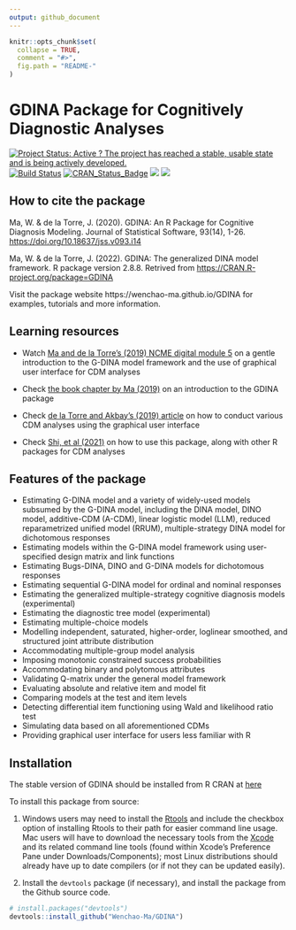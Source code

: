 ```yaml
---
output: github_document
---
```


<!-- README.md is generated from README.Rmd. Please edit that file -->

```r
knitr::opts_chunk$set(
  collapse = TRUE,
  comment = "#>",
  fig.path = "README-"
)
```

# GDINA Package for Cognitively Diagnostic Analyses

[![Project Status: Active ? The project has reached a stable, usable state and is being actively developed.](http://www.repostatus.org/badges/latest/active.svg)](http://www.repostatus.org/#active)
[![Build Status](https://travis-ci.org/Wenchao-Ma/GDINA.svg?branch=master)](https://travis-ci.org/Wenchao-Ma/GDINA)
[![CRAN_Status_Badge](http://www.r-pkg.org/badges/version/GDINA)](https://cran.r-project.org/package=GDINA)
[![](https://cranlogs.r-pkg.org/badges/GDINA?color=brightgreen)](https://cran.r-project.org/package=GDINA)
[![](http://cranlogs.r-pkg.org/badges/grand-total/GDINA?color=green)](https://cran.r-project.org/package=GDINA)

## How to cite the package

Ma, W. & de la Torre, J. (2020). GDINA: An R Package for Cognitive Diagnosis Modeling. Journal of
Statistical Software, 93(14), 1-26. [https://doi.org/10.18637/jss.v093.i14](https://doi.org/10.18637/jss.v093.i14)

Ma, W. & de la Torre, J. (2022). GDINA: The generalized DINA model framework. R package version 2.8.8. Retrived from [https://CRAN.R-project.org/package=GDINA](https://CRAN.R-project.org/package=GDINA)

Visit the package website https://wenchao-ma.github.io/GDINA for examples, tutorials and more information.

## Learning resources

* Watch [Ma and de la Torre's (2019) NCME digital module 5](https://ncme.elevate.commpartners.com/) on a gentle introduction to the G-DINA model framework and the use of graphical user interface for CDM analyses

* Check [the book chapter by Ma (2019)](https://doi.org/10.1007/978-3-030-05584-4_29) on an introduction to the GDINA package

* Check [de la Torre and Akbay's (2019) article](https://doi.org/10.14689/ejer.2019.80.9) on how to conduct various CDM analyses using the graphical user interface

* Check [Shi, et al (2021)](https://doi.org/10.3390/psych3040052) on how to use this package, along with other R packages for CDM analyses

## Features of the package

*  Estimating G-DINA model and a variety of widely-used models subsumed by the G-DINA model, including the DINA model, DINO model, additive-CDM (A-CDM), linear logistic model (LLM), reduced reparametrized unified model (RRUM), multiple-strategy DINA model for dichotomous responses
*  Estimating models within the G-DINA model framework using user-specified design matrix and link functions
*  Estimating Bugs-DINA, DINO and G-DINA models for dichotomous responses
*  Estimating sequential G-DINA model for ordinal and nominal responses
*  Estimating the generalized multiple-strategy cognitive diagnosis models (experimental)
*  Estimating the diagnostic tree model (experimental)
*  Estimating multiple-choice models
*  Modelling independent, saturated, higher-order, loglinear smoothed, and structured joint attribute distribution
*  Accommodating multiple-group model analysis
*  Imposing monotonic constrained success probabilities
*  Accommodating binary and polytomous attributes
*  Validating Q-matrix under the general model framework
*  Evaluating absolute and relative item and model fit
*  Comparing models at the test and item levels
*  Detecting differential item functioning using Wald and likelihood ratio test
*  Simulating data based on all aforementioned CDMs
*  Providing graphical user interface for users less familiar with R


## Installation


The stable version of GDINA should be installed from R CRAN at [here](https://CRAN.R-project.org/package=GDINA)

To install this package from source:

1) Windows users may need to install the
   [Rtools](https://CRAN.R-project.org/bin/windows/Rtools/) and include the checkbox option of installing Rtools to their path for 
   easier command line usage. Mac users will have to
   download the necessary tools from the [Xcode](https://itunes.apple.com/ca/app/xcode/id497799835?mt=12) and its
   related command line tools (found within Xcode's Preference Pane under Downloads/Components); most Linux
   distributions should already have up to date compilers (or if not they can be updated easily). 

2) Install the `devtools` package (if necessary), and install the package from the Github source code.

```r
# install.packages("devtools")
devtools::install_github("Wenchao-Ma/GDINA")
```





